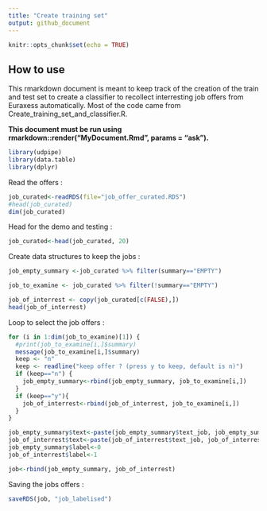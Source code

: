 ```yaml
---
title: "Create training set"
output: github_document
---
```


```r
knitr::opts_chunk$set(echo = TRUE)
```

## How to use

This rmarkdown document is meant to keep track of the creation of the train and test set to create a classifier to recollect interresting job offers from Euraxess automatically. Most of the code came from Create_training_set_and_classifier.R. 

**This document must be run using rmarkdown::render("MyDocument.Rmd", params = "ask").**

```r
library(udpipe)
library(data.table)
library(dplyr)
```

Read the offers :

```r
job_curated<-readRDS(file="job_offer_curated.RDS")
#head(job_curated)
dim(job_curated)
```


Head for the demo and testing :

```r
job_curated<-head(job_curated, 20)
```

Create data structures to keep the jobs : 

```r
job_empty_summary <-job_curated %>% filter(summary=="EMPTY")

job_to_examine <- job_curated %>% filter(!summary=="EMPTY")

job_of_interrest <- copy(job_curated[c(FALSE),])
head(job_of_interrest)
```

Loop to select the job offers :

```r
for (i in 1:dim(job_to_examine)[1]) {
  #print(job_to_examine[i,]$summary)
  message(job_to_examine[i,]$summary)
  keep <- "n"
  keep <- readline("keep offer ? (press y to keep, default is n)")
  if (keep=="n") {
    job_empty_summary<-rbind(job_empty_summary, job_to_examine[i,])
  }
  if (keep=="y"){
    job_of_interrest<-rbind(job_of_interrest, job_to_examine[i,])
  }
}
```

```r
job_empty_summary$text<-paste(job_empty_summary$text_job, job_empty_summary$tickle_boxes)
job_of_interrest$text<-paste(job_of_interrest$text_job, job_of_interrest$tickle_boxes)
job_empty_summary$label<-0
job_of_interrest$label<-1

job<-rbind(job_empty_summary, job_of_interrest)
```


Saving the jobs offers :

```r
saveRDS(job, "job_labelised")
```



